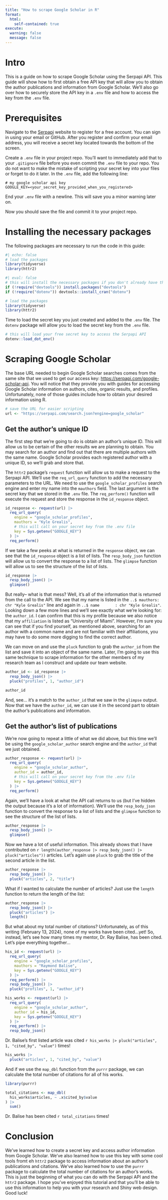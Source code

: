 ```yaml
---
title: "How to scrape Google Scholar in R"
format: 
  html:
    self-contained: true
execute:
  warning: false
  message: false
---
```


# Intro
This is a guide on how to scrape Google Scholar using the Serpapi API. This guide will show how to first obtain a free API key that will allow you to obtain the author publications and information from Google Scholar. We'll also go over how to securely store the API key in a `.env` file and how to access the key from the `.env` file.

# Prerequisites
Navigate to the [Serpapi](https://serpapi.com/users/sign_up) website to register for a free account. You can sign in using your email or GitHub. After you register and confirm your email address, you will receive a secret key located towards the bottom of the screen.

<!-- insert image -->
Create a `.env` file in your project repo. You'll want to immediately add that to your `.gitignore` file before you even commit the `.env` file to your repo. You do not want to make the mistake of scripting your secret key into your files or forget to do it later. In the `.env` file, add the following line:

```text
# my google scholar api key
GOOGLE_KEY=<your_secret_key_provided_when_you_registered>

```

::: { .callout-note }
End your `.env` file with a newline. This will save you a minor warning later on.
:::

Now you should save the file and commit it to your project repo.

# Installing the necessary packages

The following packages are necessary to run the code in this guide:

```r
#| echo: false
# load the packages
library(tidyverse)
library(httr2)
```


```r
#| eval: false
# this will install the necessary packages if you don't already have them
if (!require("devtools")) install.packages("devtools")
if (!require("dotenv")) devtools::install_cran("dotenv")

# load the packages
library(tidyverse)
library(httr2)
```

Time to load the secret key you just created and added to the `.env` file. The `dotenv` package will allow you to load the secret key from the `.env` file.

```r
# this will load your free secret key to access the Serpapi API
dotenv::load_dot_env()
```

# Scraping Google Scholar

The base URL needed to begin Google Scholar searches comes from the same site that we used to get our access key: [https://serpapi.com/google-scholar-api](https://serpapi.com/google-scholar-api). You will notice that they provide you with guides for accessing Google Scholar information on authors, cites, organic results, and profiles. Unfortunately, none of those guides include how to obtain your desired information using R.

```r
# save the URL for easier scripting
url <- "https://serpapi.com/search.json?engine=google_scholar"
```

## Get the author's unique ID

The first step that we're going to do is obtain an author's unique ID. This will allow us to be certain of the other results we are planning to obtain. You may search for an author and find out that there are multiple authors with the same name. Google Scholar provides each registered author with a unique ID, so we'll grab and store that.

The `httr2` package's `request` function will allow us to make a request to the Serpapi API. We'll use the `req_url_query` function to add the necessary parameters to the URL. We need to use the `google_scholar_profiles` search engine and enter my name into the `mauthors` field. The last argument is the secret key that we stored in the `.env` file. The `req_perform()` function will execute the request and store the response in the `id_response` object.

```r
id_response <- request(url) |>
  req_url_query(
    engine = "google_scholar_profiles",
    mauthors = "Kyle Grealis",
    # this will call on your secret key from the .env file
    key = Sys.getenv("GOOGLE_KEY")
  ) |>
  req_perform()
```

If we take a few peeks at what is returned in the `response` object, we can see that the `id_response` object is a list of lists. The `resp_body_json` function will allow us to convert the response to a list of lists. The `glimpse` function will allow us to see the structure of the list of lists.

```r
id_response |>
  resp_body_json() |>
  glimpse()
```

But really-- what is that mess? Well, it's all of the information that is returned from the call to the API. We see that my name is listed in the `..$ mauthors: chr "Kyle Grealis"` line and again in `..$ name       : chr "Kyle Grealis"`. Looking down a few more lines and we'll see exactly what we're looking for: the `author_id`. I can confirm that this is my profile because we also notice that my `affiliation` is listed as "University of Miami". However, I'm sure you can see that if you find yourself, as mentioned above, searching for an author with a common name and are not familiar with their affiliations, you may have to do some more digging to find the correct author.

We can move on and use the `pluck` function to grab the `author_id` from the list and save it into an object of the same name. Later, I'm going to use this same technique to scrape information for the other members of my research team as I construct and update our team website.

```r
author_id <- id_response |>
  resp_body_json() |>
  pluck("profiles", 1, "author_id")

author_id
```

And, see... it's a match to the `author_id` that we saw in the `glimpse` output. Now that we have the `author_id`, we can use it in the second part to obtain the author's publications and information.

## Get the author's list of publications

We're now going to repeat a little of what we did above, but this time we'll be using the `google_scholar_author` search engine and the `author_id` that we just obtained.

```r
author_response <- request(url) |>
  req_url_query(
    engine = "google_scholar_author",
    author_id = author_id,
    # this will call on your secret key from the .env file
    key = Sys.getenv("GOOGLE_KEY")
  ) |>
  req_perform()
```

Again, we'll have a look at what the API call returns to us (but I've hidden the output because it's a lot of information). We'll use the `resp_body_json` function to convert the response to a list of lists and the `glimpse` function to see the structure of the list of lists.

```r
author_response |>
  resp_body_json() |>
  glimpse()
```

Now we have a lot of useful information. This already shows that I have contributed on `r length(author_response |> resp_body_json() |> pluck("articles"))` articles. Let's again use `pluck` to grab the title of the second article in the list.

```r
author_response |>
  resp_body_json() |>
  pluck("articles", 2, "title")
```

What if I wanted to calculate the number of articles? Just use the `length` function to return the length of the list:

```r
author_response |> 
  resp_body_json() |> 
  pluck("articles") |>
  length()
```

But what about my total number of citations? Unfortunately, as of this writing (February 13, 2024), none of my works have been cited...yet! So, instead, let's see how many times my mentor, Dr. Ray Balise, has been cited. Let's pipe everything together...

```r
his_id <- request(url) |>
  req_url_query(
    engine = "google_scholar_profiles",
    mauthors = "Raymond Balise",
    key = Sys.getenv("GOOGLE_KEY")
  ) |>
  req_perform() |>
  resp_body_json() |>
  pluck("profiles", 1, "author_id")

his_works <- request(url) |>
  req_url_query(
    engine = "google_scholar_author",
    author_id = his_id,
    key = Sys.getenv("GOOGLE_KEY")
  ) |>
  req_perform() |>
  resp_body_json()
```

Dr. Balise's first listed article was cited `r his_works |> pluck("articles", 1, "cited_by", "value")` times!

```r
his_works |>
  pluck("articles", 1, "cited_by", "value")
```

And if we use the `map_dbl` function from the `purrr` package, we can calculate the total number of citations for all of his works.
```r
library(purrr)

total_citations <- map_dbl(
  his_works$articles, ~ .x$cited_by$value
) |>
  sum()
```

Dr. Balise has been cited `r total_citations` times!

# Conclusion

We've learned how to create a secret key and access author information from Google Scholar. We've also learned how to use this key with some cool tools fromt eh `httr2` package to access information about an author's publications and citations. We've also learned how to use the `purrr` package to calculate the total number of citations for an author's works. This is just the beginning of what you can do with the Serpapi API and the `httr2` package. I hope you've enjoyed this tutorial and that you'll be able to use this information to help you with your research and Shiny web design. Good luck!
